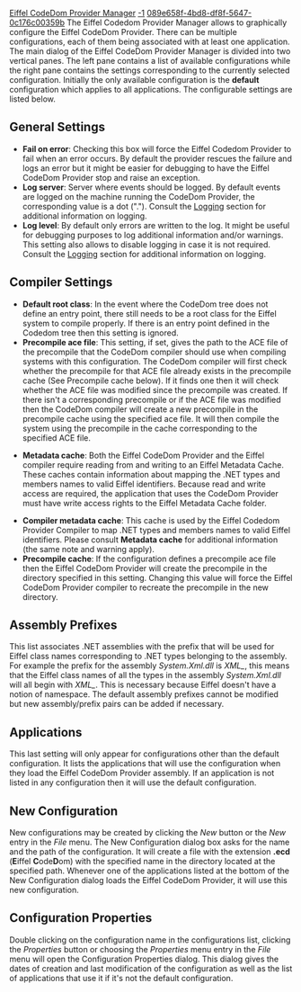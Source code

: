 [[Property:title|Eiffel CodeDom Provider Manager]]
[[Property:weight|-1]]
[[Property:uuid|089e658f-4bd8-df8f-5647-0c176c00359b]]
The Eiffel Codedom Provider Manager allows to graphically configure the Eiffel CodeDom Provider. There can be multiple configurations, each of them being associated with at least one application. 
{{note|The Eiffel for ASP.NET installation program will add a shortcut in the start menu to the Eiffel CodeDom Provider Manager. }}
The main dialog of the Eiffel CodeDom Provider Manager is divided into two vertical panes. The left pane contains a list of available configurations while the right pane contains the settings corresponding to the currently selected configuration. Initially the only available configuration is the '''default''' configuration which applies to all applications. The configurable settings are listed below. 
==General Settings==
*  '''Fail on error''': Checking this box will force the Eiffel Codedom Provider to fail when an error occurs. By default the provider rescues the failure and logs an error but it might be easier for debugging to have the Eiffel CodeDom Provider stop and raise an exception. 
*  '''Log server''': Server where events should be logged. By default events are logged on the machine running the CodeDom Provider, the corresponding value is a dot ("."). Consult the [[Logging|Logging]]  section for additional information on logging. 
*  '''Log level''': By default only errors are written to the log. It might be useful for debugging purposes to log additional information and/or warnings. This setting also allows to disable logging in case it is not required. Consult the [[Logging|Logging]]  section for additional information on logging. 

==Compiler Settings==
*  '''Default root class''': In the event where the CodeDom tree does not define an entry point, there still needs to be a root class for the Eiffel system to compile properly. If there is an entry point defined in the Codedom tree then this setting is ignored. 
*  '''Precompile ace file''': This setting, if set, gives the path to the ACE file of the precompile that the CodeDom compiler should use when compiling systems with this configuration. The CodeDom compiler will first check whether the precompile for that ACE file already exists in the precompile cache (See Precompile cache below). If it finds one then it will check whether the ACE file was modified since the precompile was created. If there isn't a corresponding precompile or if the ACE file was modified then the CodeDom compiler will create a new precompile in the precompile cache using the specified ace file. It will then compile the system using the precompile in the cache corresponding to the specified ACE file. 
{{note|If for any reason the precompilation fails then the CodeDom compiler will still compile the system but without using any precompile. }}

*  '''Metadata cache''': Both the Eiffel CodeDom Provider and the Eiffel compiler require reading from and writing to an Eiffel Metadata Cache. These caches contain information about mapping the .NET types and members names to valid Eiffel identifiers. Because read and write access are required, the application that uses the CodeDom Provider must have write access rights to the Eiffel Metadata Cache folder. 
{{note|The Eiffel for ASP.NET installation program will grant write access rights to the Eiffel Metadata Cache folder to the ASPNET user and IIS_WPG group if they exist. ASPNET is the default user account used by the ASP.NET process (aspnet_wp.exe) under Windows XP while IIS_WPG is the default user account used by the ASP.NET process (w3wp.exe) under Windows 2003 Server. }}

{{warning|Changing the Eiffel Metadata Cache folder path will force the Eiffel CodeDom Provider to regenerate the cache content during the next code generation or compilation. This process can take a long time and in particular can take more time than the default timeout for an ASP.NET page. If the Eiffel CodeDom Provider is used together with ASP.NET and if the Eiffel Metadata Cache path has been modified, it is recommended to change the default timeout for the first ASP.NET page containing Eiffel code to be loaded (this can be done by setting the ''HttpServerUtility.ScriptTimeout'' property). }}

*  '''Compiler metadata cache''': This cache is used by the Eiffel Codedom Provider Compiler to map .NET types and members names to valid Eiffel identifiers. Please consult '''Metadata cache''' for additional information (the same note and warning apply). 
*  '''Precompile cache''': If the configuration defines a precompile ace file then the Eiffel CodeDom Provider will create the precompile in the directory specified in this setting. Changing this value will force the Eiffel CodeDom Provider compiler to recreate the precompile in the new directory. 

==Assembly Prefixes==
This list associates .NET assemblies with the prefix that will be used for Eiffel class names corresponding to .NET types belonging to the assembly. For example the prefix for the assembly ''System.Xml.dll'' is ''XML_'', this means that the Eiffel class names of all the types in the assembly ''System.Xml.dll'' will all begin with ''XML_''. This is necessary because Eiffel doesn't have a notion of namespace. The default assembly prefixes cannot be modified but new assembly/prefix pairs can be added if necessary. 
==Applications==
This last setting will only appear for configurations other than the default configuration. It lists the applications that will use the configuration when they load the Eiffel CodeDom Provider assembly. If an application is not listed in any configuration then it will use the default configuration. 
{{note|For a change in an existing configuration to take effect, the process that uses the modified configuration must be restarted. }}

==New Configuration==
New configurations may be created by clicking the ''New'' button or the ''New'' entry in the ''File'' menu. The New Configuration dialog box asks for the name and the path of the configuration. It will create a file with the extension '''.ecd''' ('''E'''iffel '''C'''ode'''D'''om) with the specified name in the directory located at the specified path. Whenever one of the applications listed at the bottom of the New Configuration dialog loads the Eiffel CodeDom Provider, it will use this new configuration. 
==Configuration Properties==
Double clicking on the configuration name in the configurations list, clicking the ''Properties'' button or choosing the ''Properties'' menu entry in the ''File'' menu will open the Configuration Properties dialog. This dialog gives the dates of creation and last modification of the configuration as well as the list of applications that use it if it's not the default configuration. 
{{seealso| '''See also:''' [[Configuration|Configuration]] , [[Logging|Logging]]  }}




